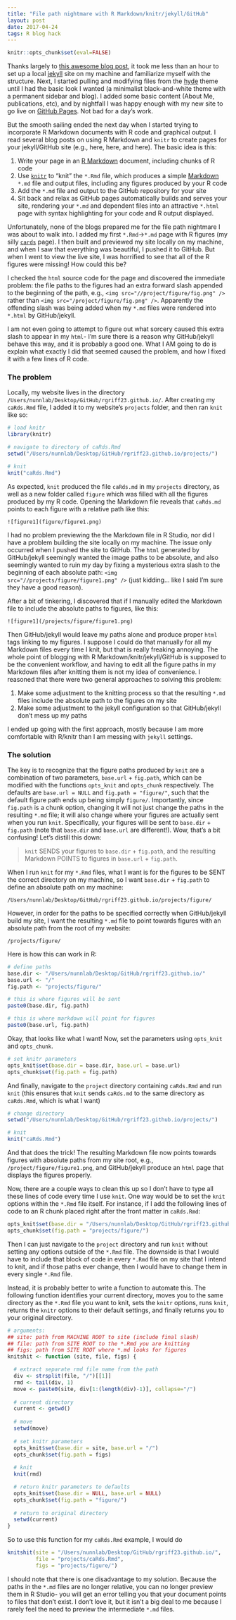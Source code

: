 ```yaml
---
title: "File path nightmare with R Markdown/knitr/jekyll/GitHub"
layout: post
date: 2017-04-24
tags: R blog hack
---
```


```r
knitr::opts_chunk$set(eval=FALSE)
```

Thanks largely to [this awesome blog post](http://programminghistorian.org/lessons/building-static-sites-with-jekyll-github-pages), it took me less than an hour to set up a local [jekyll](https://jekyllrb.com/) site on my machine and familiarize myself with the structure. Next, I started pulling and modifying files from the [hyde](https://github.com/poole/hyde) theme until I had the basic look I wanted (a minimalist black-and-white theme with a permanent sidebar and blog). I added some basic content (About Me, publications, etc), and by nightfall I was happy enough with my new site to go live on [GitHub Pages](https://pages.github.com/). Not bad for a day's work. 

But the smooth sailing ended the next day when I started trying to incorporate R Markdown documents with R code and graphical output. I read several blog posts on using R Markdown and `knitr` to create pages for your jekyll/GitHub site (e.g., here, here, and here). The basic idea is this: 

1. Write your page in an [R Markdown](http://rmarkdown.rstudio.com/) document, including chunks of R code
2. Use [`knitr`](https://yihui.name/knitr/) to "knit" the `*.Rmd` file, which produces a simple [Markdown](http://www.markdowntutorial.com/) `*.md` file and output files, including any figures produced by your R code
3. Add the `*.md` file and output to the GitHub repository for your site
4. Sit back and relax as GitHub pages automatically builds and serves your site, rendering your `*.md` and dependent files into an attractive `*.html` page with syntax highlighting for your code and R output displayed.

Unfortunately, none of the blogs prepared me for the file path nightmare I was about to walk into. I added my first `*.Rmd`->`*.md` page with R figures (my silly [`cards`](https://rgriff23.github.io/projects/caRds) page). I then built and previewed my site locally on my machine, and when I saw that everything was beautiful, I pushed it to GitHub. But when I went to view the live site, I was horrified to see that all of the R figures were missing! How could this be?

I checked the `html` source code for the page and discovered the immediate problem: the file paths to the figures had an extra forward slash appended to the beginning of the path, e.g., `<img src="//project/figure/fig.png" />` rather than `<img src="/project/figure/fig.png" />`. Apparently the offending slash was being added when my `*.md` files were rendered into `*.html` by GitHub/jekyll. 

I am not even going to attempt to figure out what sorcery caused this extra slash to appear in my `html`- I'm sure there is a reason why GitHub/jekyll behave this way, and it is probably a good one. What I AM going to do is explain what exactly I did that seemed caused the problem, and how I fixed it with a few lines of R code.  

### The problem

Locally, my website lives in the directory `/Users/nunnlab/Desktop/GitHub/rgriff23.github.io/`. After creating my `caRds.Rmd` file, I added it to my website's `projects` folder, and then ran `knit` like so:

```r
# load knitr
library(knitr)

# navigate to directory of caRds.Rmd
setwd("/Users/nunnlab/Desktop/GitHub/rgriff23.github.io/projects/")

# knit
knit("caRds.Rmd")
```

As expected, `knit` produced the file `caRds.md` in my `projects` directory, as well as a new folder called `figure` which was filled with all the figures produced by my R code. Opening the Markdown file reveals that `caRds.md` points to each figure with a relative path like this:

```
![figure1](figure/figure1.png)
```

I had no problem previewing the the Markdown file in R Studio, nor did I have a problem building the site locally on my machine. The issue only occurred when I pushed the site to GitHub. The `html` generated by GitHub/jekyll seemingly wanted the image paths to be absolute, and also seemingly wanted to ruin my day by fixing a mysterious extra slash to the beginning of each absolute path: `<img src="//projects/figure/figure1.png" />` (just kidding... like I said I'm sure they have a good reason). 

After a bit of tinkering, I discovered that if I manually edited the Markdown file to include the absolute paths to figures, like this:

```
![figure1](/projects/figure/figure1.png)
```

Then GitHub/jekyll would leave my paths alone and produce proper `html` tags linking to my figures. I suppose I could do that manually for all my Markdown files every time I knit, but that is really freaking annoying. The whole point of blogging with R Markdown/knitr/jekyll/GitHub is supposed to be the convenient workflow, and having to edit all the figure paths in my Markdown files after knitting them is not my idea of convenience. I reasoned that there were two general approaches to solving this problem:

1. Make some adjustment to the knitting process so that the resulting `*.md` files include the absolute path to the figures on my site
2. Make some adjustment to the jekyll configuration so that GitHub/jekyll don't mess up my paths

I ended up going with the first approach, mostly because I am more comfortable with R/knitr than I am messing with `jekyll` settings. 

### The solution

The key is to recognize that the figure paths produced by `knit` are a combination of two parameters, `base.url` + `fig.path`, which can be modified with the functions `opts_knit` and `opts_chunk` respectively. The defaults are `base.url = NULL` and `fig.path = "figure/"`, such that the default figure path ends up being simply `figure/`. Importantly, since `fig.path` is a chunk option, changing it will not just change the paths in the resulting `*.md` file; it will also change where your figures are actually sent when you run `knit`. Specifically, your figures will be sent to `base.dir` + `fig.path` (note that `base.dir` and `base.url` are different!). Wow, that's a bit confusing! Let's distill this down:

> `knit` SENDS your figures to `base.dir` + `fig.path`, and the resulting Markdown POINTS to figures in `base.url` + `fig.path`. 

When I run `knit` for my `*.Rmd` files, what I want is for the figures to be SENT the correct directory on my machine, so I want `base.dir` + `fig.path` to define an absolute path on my machine:

`/Users/nunnlab/Desktop/GitHub/rgriff23.github.io/projects/figure/`

However, in order for the paths to be specified correctly when GitHub/jekyll build my site, I want the resulting `*.md` file to point towards figures with an absolute path from the root of my website:

`/projects/figure/`

Here is how this can work in R:

```r
# define paths
base.dir <- "/Users/nunnlab/Desktop/GitHub/rgriff23.github.io/"
base.url <- "/"
fig.path <- "projects/figure/"

# this is where figures will be sent
paste0(base.dir, fig.path)

# this is where markdown will point for figures
paste0(base.url, fig.path)
```

Okay, that looks like what I want! Now, set the parameters using `opts_knit` and `opts_chunk`.

```r
# set knitr parameters
opts_knit$set(base.dir = base.dir, base.url = base.url)
opts_chunk$set(fig.path = fig.path) 
```

And finally, navigate to the `project` directory containing `caRds.Rmd` and run `knit` (this ensures that `knit` sends `caRds.md` to the same directory as `caRds.Rmd`, which is what I want)

```r
# change directory
setwd("/Users/nunnlab/Desktop/GitHub/rgriff23.github.io/projects/")

# knit
knit("caRds.Rmd") 
```

And that does the trick! The resulting Markdown file now points towards figures with absolute paths from my site root, e.g., `/project/figure/figure1.png`, and GitHub/jekyll produce an `html` page that displays the figures properly.

Now, there are a couple ways to clean this up so I don't have to type all these lines of code every time I use `knit`. One way would be to set the `knit` options within the `*.Rmd` file itself. For instance, if I add the following lines of code to an R chunk placed right after the front matter in `caRds.Rmd`:

```r
opts_knit$set(base.dir = "/Users/nunnlab/Desktop/GitHub/rgriff23.github.io/", base.url = "/")
opts_chunk$set(fig.path = "projects/figure/")
```

Then I can just navigate to the `project` directory and run `knit` without setting any options outside of the `*.Rmd` file. The downside is that I would have to include that block of code in every `*.Rmd` file on my site that I intend to knit, and if those paths ever change, then I would have to change them in every single `*.Rmd` file. 

Instead, it is probably better to write a function to automate this. The following function identifies your current directory, moves you to the same directory as the `*.Rmd` file you want to knit, sets the `knitr` options, runs `knit`, returns the `knitr` options to their default settings, and finally returns you to your original directory. 

```r
# arguments:
## site: path from MACHINE ROOT to site (include final slash)
## file: path from SITE ROOT to the *.Rmd you are knitting
## figs: path from SITE ROOT where *.md looks for figures
knitshit <- function (site, file, figs) {

  # extract separate rmd file name from the path
  div <- strsplit(file, "/")[[1]]
  rmd <- tail(div, 1)
  move <- paste0(site, div[1:(length(div)-1)], collapse="/")
  
  # current directory
  current <- getwd()
  
  # move
  setwd(move)
  
  # set knitr parameters
  opts_knit$set(base.dir = site, base.url = "/")
  opts_chunk$set(fig.path = figs) 
  
  # knit
  knit(rmd)

  # return knitr parameters to defaults
  opts_knit$set(base.dir = NULL, base.url = NULL)
  opts_chunk$set(fig.path = "figure/")
  
  # return to original directory
  setwd(current)
}

```

So to use this function for my `caRds.Rmd` example, I would do

```r
knitshit(site = "/Users/nunnlab/Desktop/GitHub/rgriff23.github.io/",
         file = "projects/caRds.Rmd",
         figs = "projects/figure/")
```

I should note that there is one disadvantage to my solution. Because the paths in the `*.md` files are no longer relative, you can no longer preview them in R Studio- you will get an error telling you that your document points to files that don't exist. I don't love it, but it isn't a big deal to me because I rarely feel the need to preview the intermediate `*.md` files. 
